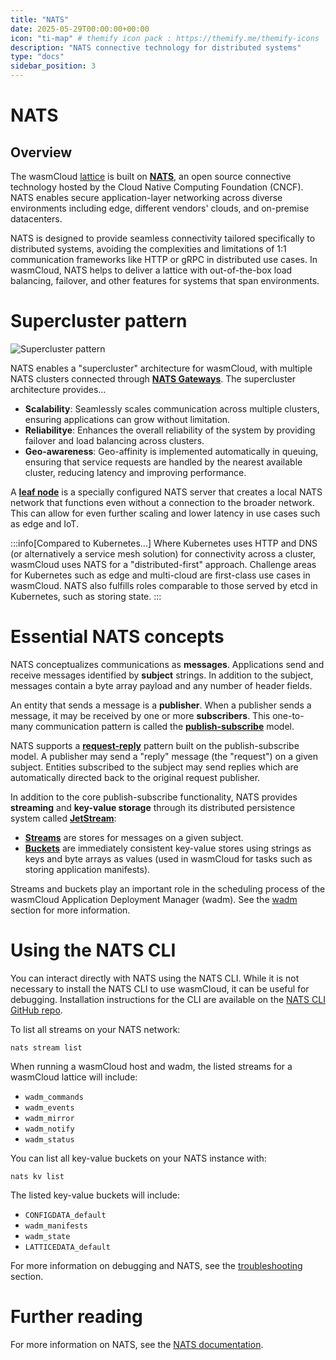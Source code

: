 ```yaml
---
title: "NATS"
date: 2025-05-29T00:00:00+00:00
icon: "ti-map" # themify icon pack : https://themify.me/themify-icons
description: "NATS connective technology for distributed systems"
type: "docs"
sidebar_position: 3
---
```


# NATS

## Overview

The wasmCloud [lattice](/docs/concepts/lattice) is built on [**NATS**](https://nats.io/), an open source connective technology hosted by the Cloud Native Computing Foundation (CNCF). NATS enables secure application-layer networking across diverse environments including edge, different vendors' clouds, and on-premise datacenters. 

NATS is designed to provide seamless connectivity tailored specifically to distributed systems, avoiding the complexities and limitations of 1:1 communication frameworks like HTTP or gRPC in distributed use cases. In wasmCloud, NATS helps to deliver a lattice with out-of-the-box load balancing, failover, and other features for systems that span environments.

# Supercluster pattern 

![Supercluster pattern](../../../static/img/supercluster.png)

NATS enables a "supercluster" architecture for wasmCloud, with multiple NATS clusters connected through [**NATS Gateways**](https://docs.nats.io/running-a-nats-service/configuration/gateways#gateways). The supercluster architecture provides...

* **Scalability**: Seamlessly scales communication across multiple clusters, ensuring applications can grow without limitation.
* **Reliabilitye**: Enhances the overall reliability of the system by providing failover and load balancing across clusters.
* **Geo-awareness**: Geo-affinity is implemented automatically in queuing, ensuring that service requests are handled by the nearest available cluster, reducing latency and improving performance.

A **[leaf node](https://docs.nats.io/running-a-nats-service/configuration/leafnodes)** is a specially configured NATS server that creates a local NATS network that functions even without a connection to the broader network. This can allow for even further scaling and lower latency in use cases such as edge and IoT. 

:::info[Compared to Kubernetes...]
Where Kubernetes uses HTTP and DNS (or alternatively a service mesh solution) for connectivity across a cluster, wasmCloud uses NATS for a "distributed-first" approach. Challenge areas for Kubernetes such as edge and multi-cloud are first-class use cases in wasmCloud. NATS also fulfills roles comparable to those served by etcd in Kubernetes, such as storing state.
:::

# Essential NATS concepts

NATS conceptualizes communications as **messages**. Applications send and receive messages identified by **subject** strings. In addition to the subject, messages contain a byte array payload and any number of header fields.

An entity that sends a message is a **publisher**. When a publisher sends a message, it may be received by one or more **subscribers**. This one-to-many communication pattern is called the [**publish-subscribe**](https://docs.nats.io/nats-concepts/core-nats/pubsub) model.

NATS supports a **[request-reply](https://docs.nats.io/nats-concepts/core-nats/reqreply)** pattern built on the publish-subscribe model. A publisher may send a "reply" message (the "request") on a given subject. Entities subscribed to the subject may send replies which are automatically directed back to the original request publisher. 

In addition to the core publish-subscribe functionality, NATS provides **streaming** and **key-value storage** through its distributed persistence system called **[JetStream](https://docs.nats.io/nats-concepts/jetstream)**:

* **[Streams](https://docs.nats.io/nats-concepts/jetstream/streams)** are stores for messages on a given subject.
* **[Buckets](https://docs.nats.io/nats-concepts/jetstream/key-value-store)** are immediately consistent key-value stores using strings as keys and byte arrays as values (used in wasmCloud for tasks such as storing application manifests).

Streams and buckets play an important role in the scheduling process of the wasmCloud Application Deployment Manager (wadm). See the [wadm](/docs/ecosystem/wadm/) section for more information.

# Using the NATS CLI

You can interact directly with NATS using the NATS CLI. While it is not necessary to install the NATS CLI to use wasmCloud, it can be useful for debugging. Installation instructions for the CLI are available on the [NATS CLI GitHub repo](https://github.com/nats-io/natscli). 

To list all streams on your NATS network:

```shell
nats stream list
```

When running a wasmCloud host and wadm, the listed streams for a wasmCloud lattice will include:

* `wadm_commands`
* `wadm_events`
* `wadm_mirror`
* `wadm_notify`
* `wadm_status`

You can list all key-value buckets on your NATS instance with:

```shell
nats kv list
```

The listed key-value buckets will include:

* `CONFIGDATA_default`
* `wadm_manifests`
* `wadm_state`
* `LATTICEDATA_default`

For more information on debugging and NATS, see the [troubleshooting](/docs/developer/debugging/host#clear-nats-streams-and-buckets) section.  

# Further reading

For more information on NATS, see the [NATS documentation](https://docs.nats.io/).